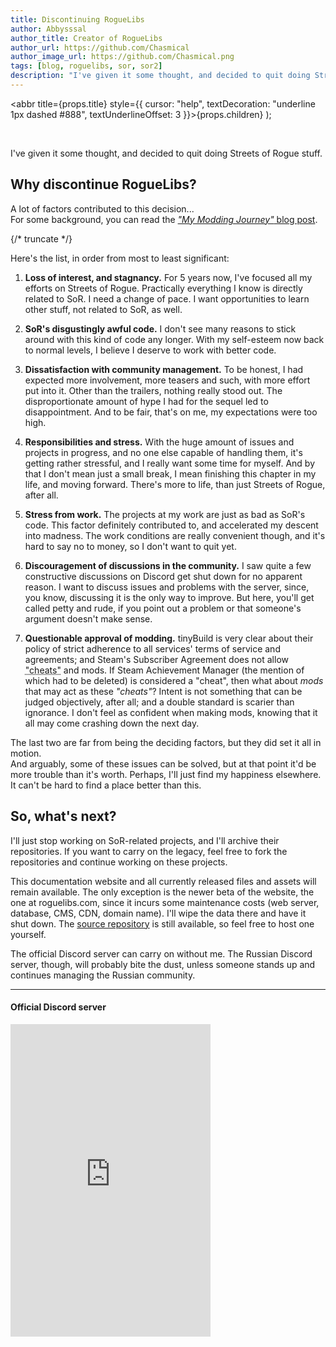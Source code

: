 ```yaml
---
title: Discontinuing RogueLibs
author: Abbysssal
author_title: Creator of RogueLibs
author_url: https://github.com/Chasmical
author_image_url: https://github.com/Chasmical.png
tags: [blog, roguelibs, sor, sor2]
description: "I've given it some thought, and decided to quit doing Streets of Rogue stuff. A lot of factors contributed to this decision... For some background you can read the \"My Modding Journey\" blog post. Here's the list, in order from most to least significant."
---
```


  <abbr title={props.title} style={{ cursor: "help", textDecoration: "underline 1px dashed #888", textUnderlineOffset: 3 }}>{props.children}</abbr>
);



<br/>

I've given it some thought, and decided to quit doing Streets of Rogue stuff.



## Why discontinue RogueLibs?

A lot of factors contributed to this decision...  
For some background, you can read the [*"My Modding Journey"* blog post](/blog/2024/02/03/my-modding-journey).

{/* truncate */}

Here's the list, in order from most to least significant:

1. **Loss of interest, and stagnancy.** For 5 years now, I've focused all my efforts on Streets of Rogue. Practically everything I know is directly related to SoR. I need a change of pace. I want opportunities to learn other stuff, not related to SoR, as well.

2. **SoR's disgustingly awful code.** I don't see many reasons to stick around with this kind of code any longer. With my self-esteem now back to normal levels, I believe I deserve to work with better code.

3. **Dissatisfaction with community management.** To be honest, I had expected more involvement, more teasers and such, with more effort put into it. Other than the trailers, nothing really stood out. The disproportionate amount of hype I had for the sequel led to disappointment. And to be fair, that's on me, my expectations were too high.

4. **Responsibilities and stress.** With the huge amount of issues and projects in progress, and no one else capable of handling them, it's getting rather stressful, and I really want some time for myself. And by that I don't mean just a small break, I mean finishing this chapter in my life, and moving forward. There's more to life, than just Streets of Rogue, after all.

5. **Stress from work.** The projects at my work are just as bad as SoR's code. This factor definitely contributed to, and accelerated my descent into madness. The work conditions are really convenient though, and it's hard to say no to money, so I don't want to quit yet.

6. **Discouragement of discussions in the community.** I saw quite a few constructive discussions on Discord get shut down for no apparent reason. I want to discuss issues and problems with the server, since, you know, discussing it is the only way to improve. But here, you'll get called petty and rude, if you point out a problem or that someone's argument doesn't make sense.

7. **Questionable approval of modding.** tinyBuild is very clear about their policy of strict adherence to all services' terms of service and agreements; and Steam's Subscriber Agreement does not allow <Abbr title="(something that gives players an unfair advantage in multiplayer)">"cheats"</Abbr> and mods. If Steam Achievement Manager (the mention of which had to be deleted) is considered a "cheat", then what about *mods* that may act as these *"cheats"*? Intent is not something that can be judged objectively, after all; and a double standard is scarier than ignorance. I don't feel as confident when making mods, knowing that it all may come crashing down the next day.

The last two are far from being the deciding factors, but they did set it all in motion.  
And arguably, some of these issues can be solved, but at that point it'd be more trouble than it's worth. Perhaps, I'll just find my happiness elsewhere. It can't be hard to find a place better than this.



## So, what's next?

I'll just stop working on SoR-related projects, and I'll archive their repositories. If you want to carry on the legacy, feel free to fork the repositories and continue working on these projects.

This documentation website and all currently released files and assets will remain available. The only exception is the newer beta of the website, the one at roguelibs.com, since it incurs some maintenance costs (web server, database, CMS, CDN, domain name). I'll wipe the data there and have it shut down. The [source repository](https://github.com/Chasmical/roguelibs-web) is still available, so feel free to host one yourself.

The official Discord server can carry on without me. The Russian Discord server, though, will probably bite the dust, unless someone stands up and continues managing the Russian community.

---

<div style={{ display: "flex", flexWrap: "wrap", justifyContent: "space-around" }}>
<div>

#### Official Discord server
<iframe src="https://canary.discord.com/widget?id=187414758536773632&theme=dark" width="320" height="500" allowtransparency="true" frameborder="0" sandbox="allow-popups allow-popups-to-escape-sandbox allow-same-origin allow-scripts" />

</div>
<div>

#### Russian Discord server
<iframe src="https://canary.discord.com/widget?id=766725034445635634&theme=dark" width="320" height="500" allowtransparency="true" frameborder="0" sandbox="allow-popups allow-popups-to-escape-sandbox allow-same-origin allow-scripts" />

</div>
</div>


